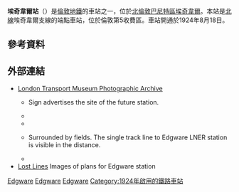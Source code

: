 {{infobox London station|symbol=underground
| name = 埃奇韋爾<br />Edgware 
| image_name =Edgware station building.JPG 
| manager = [[倫敦地鐵|倫敦地鐵]] 
| fare_zone = 5 
| locale = [[埃奇韋爾|埃奇韋爾]] 
| borough = [[巴尼特區|巴尼特區]] 
| years1= 1924 
| events1 = 開通 (CCE&HR) 
| years2        = 1964年4月1日
| events2       = 停止貨運業務<ref name=UN591>{{cite journal|title=How it used to be - freight on The Underground 50 years ago|journal=Underground News|date=March 2011|issue=591|pages=175–183|editor1-first=Brian|editor1-last=Hardy|publisher=London Underground Railway Society|issn=0306-8617}}</ref>
| tubecode=ZED 
| platforms= 3 
<!--| tubeexits06 = 3.109
| tubeexits07 = {{increase}} 3.460 
| tubeexits08 = {{increase}} 3.720
| tubeexits09 = {{increase}} 4.335-->
| access = yes 
| access_note = <ref>{{citation step free tube map}}</ref>
|latitude=51.614
|longitude=-0.275
}}
'''埃奇韋爾站'''（{{lang-en|Edgware tube station}}）是[[倫敦地鐵|倫敦地鐵]]的車站之一，位於[[北倫敦|北倫敦]][[巴尼特區|巴尼特區]][[埃奇韋爾|埃奇韋爾]]。本站是[[北線|北線]]埃奇韋爾支線的端點車站，位於倫敦第5收費區。車站開通於1924年8月18日。

==參考資料==
{{reflist}}

==外部連結==
{{commons category|Edgware tube station}}
* [http://www.ltmcollection.org/photos/index.html London Transport Museum Photographic Archive]{{Wayback|url=http://www.ltmcollection.org/photos/index.html |date=20160303203920 }}
** {{ltmcollection|re/i0000ere.jpg|Site of Edgware station in 1922 before construction of station.}} Sign advertises the site of the future station.
** {{ltmcollection|20/9874620.jpg|Edgware station in September 1924, shortly after opening}}
** {{ltmcollection|2a/i0000e2a.jpg|Trackside view of Edgware station in 1925}}
** {{ltmcollection|27/i0000d27.jpg|Aerial view of Edgware station in 1926, looking south-east.}} Surrounded by fields. The single track line to Edgware LNER station is visible in the distance.
** {{ltmcollection|23/9861923.jpg|Edgware station ticket hall in 1927}}
* [https://web.archive.org/web/20091027121946/http://www.geocities.com/adzwoof/edgware.html Lost Lines] Images of plans for Edgware station

{{倫敦地鐵北線}}

[[Category:北線車站|Edgware]]
[[Category:巴尼特區鐵路車站|Edgware]]
[[Category:倫敦通宵地鐵車站|Edgware]]
[[Category:1924年啟用的鐵路車站|Category:1924年啟用的鐵路車站]]